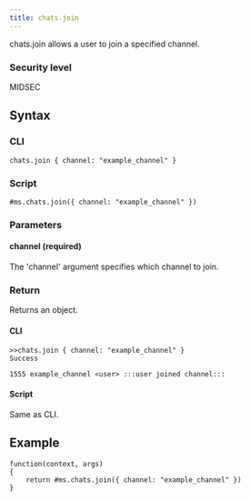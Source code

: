```yaml
---
title: chats.join
---
```


chats.join allows a user to join a specified channel.

### Security level

MIDSEC

## Syntax

### CLI

```
chats.join { channel: "example_channel" }
```

### Script

```
#ms.chats.join({ channel: "example_channel" })
```

### Parameters

#### channel (required)

The 'channel' argument specifies which channel to join.

### Return

Returns an object.

#### CLI

```
>>chats.join { channel: "example_channel" }
Success

1555 example_channel <user> :::user joined channel:::
```

#### Script

Same as CLI.

## Example

```
function(context, args)
{
	return #ms.chats.join({ channel: "example_channel" })
}
```
